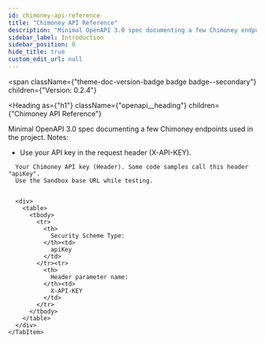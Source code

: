 ```yaml
---
id: chimoney-api-reference
title: "Chimoney API Reference"
description: "Minimal OpenAPI 3.0 spec documenting a few Chimoney endpoints used in the project."
sidebar_label: Introduction
sidebar_position: 0
hide_title: true
custom_edit_url: null
---
```



<span
  className={"theme-doc-version-badge badge badge--secondary"}
  children={"Version: 0.2.4"}
>
</span>

<Heading
  as={"h1"}
  className={"openapi__heading"}
  children={"Chimoney API Reference"}
>
</Heading>



Minimal OpenAPI 3.0 spec documenting a few Chimoney endpoints used in the project.
Notes:
- Use your API key in the request header (X-API-KEY).


<div
  style={{"marginBottom":"2rem"}}
>
  <Heading
    id={"authentication"}
    as={"h2"}
    className={"openapi-tabs__heading"}
    children={"Authentication"}
  >
  </Heading><SchemaTabs
    className={"openapi-tabs__security-schemes"}
  >
    <TabItem
      label={"API Key: ApiKeyAuth"}
      value={"ApiKeyAuth"}
    >
      
      
      Your Chimoney API key (Header). Some code samples call this header "apiKey".
      Use the Sandbox base URL while testing.
      
      
      <div>
        <table>
          <tbody>
            <tr>
              <th>
                Security Scheme Type:
              </th><td>
                apiKey
              </td>
            </tr><tr>
              <th>
                Header parameter name:
              </th><td>
                X-API-KEY
              </td>
            </tr>
          </tbody>
        </table>
      </div>
    </TabItem>
  </SchemaTabs>
</div>
      